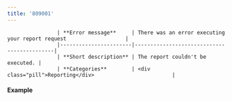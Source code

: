 ```yaml
---
title: '809001'  
---
```



                    | **Error message**     | There was an error executing your report request                   |
                    |-----------------------|--------------------------------------------|
                    | **Short description** | The report couldn't be executed. |
                    | **Categories**        | <div class="pill">Reporting</div>                         |
                  

#### Example
